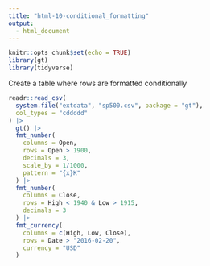 ```yaml
---
title: "html-10-conditional_formatting"
output:
  - html_document
---
```


```r
knitr::opts_chunk$set(echo = TRUE)
library(gt)
library(tidyverse)
```

Create a table where rows are formatted conditionally

```r
readr::read_csv(
  system.file("extdata", "sp500.csv", package = "gt"),
  col_types = "cddddd"
) |>
  gt() |>
  fmt_number(
    columns = Open,
    rows = Open > 1900,
    decimals = 3,
    scale_by = 1/1000,
    pattern = "{x}K"
  ) |>
  fmt_number(
    columns = Close,
    rows = High < 1940 & Low > 1915,
    decimals = 3
  ) |>
  fmt_currency(
    columns = c(High, Low, Close),
    rows = Date > "2016-02-20",
    currency = "USD"
  )
```
